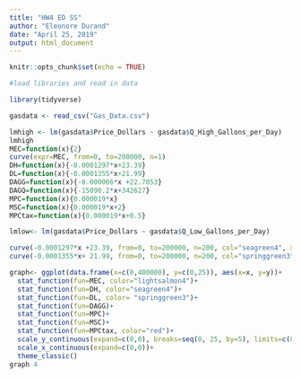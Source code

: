 ```yaml
---
title: "HW4 ED SS"
author: "Eleonore Durand"
date: "April 25, 2019"
output: html_document
---
```


```r
knitr::opts_chunk$set(echo = TRUE)
```


```r
#load libraries and read in data

library(tidyverse)

gasdata <- read_csv("Gas_Data.csv")

lmhigh <- lm(gasdata$Price_Dollars ~ gasdata$Q_High_Gallons_per_Day)
lmhigh
MEC=function(x){2}
curve(expr=MEC, from=0, to=200000, n=1)
DH=function(x){-0.0001297*x+23.39}
DL=function(x){-0.0001355*x+21.99}
DAGG=function(x){-0.000066*x +22.7053}
DAGQ=function(x){-15090.2*x+342627}
MPC=function(x){0.000019*x}
MSC=function(x){0.000019*x+2}
MPCtax=function(x){0.000019*x+0.5}

lmlow<- lm(gasdata$Price_Dollars ~ gasdata$Q_Low_Gallons_per_Day)

curve(-0.0001297*x +23.39, from=0, to=200000, n=200, col="seagreen4", xlab= "Quantity of Gallons Per Day", ylab="Price Per Gallon ($)") +
curve(-0.0001355*x+ 21.99, from=0, to=200000, n=200, col="springgreen3", add=TRUE) 

graph<- ggplot(data.frame(x=c(0,400000), y=c(0,25)), aes(x=x, y=y))+
  stat_function(fun=MEC, color="lightsalmon4")+
  stat_function(fun=DH, color="seagreen4")+
  stat_function(fun=DL, color= "springgreen3")+
  stat_function(fun=DAGG)+
  stat_function(fun=MPC)+
  stat_function(fun=MSC)+
  stat_function(fun=MPCtax, color="red")+
  scale_y_continuous(expand=c(0,0), breaks=seq(0, 25, by=5), limits=c(0,25))+
  scale_x_continuous(expand=c(0,0))+
  theme_classic()
graph 4
```


